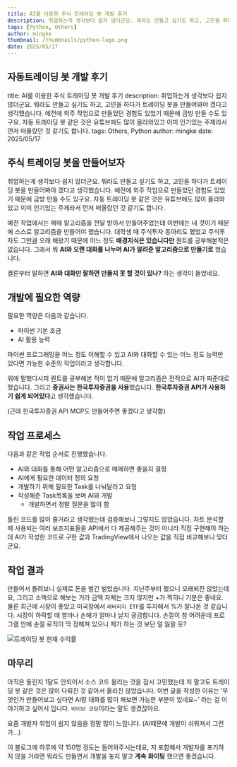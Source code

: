 ```yaml
---
title: AI를 이용한 주식 트레이딩 봇 개발 후기
description: 취업하는게 생각보다 쉽지 않더군요. 뭐라도 만들고 싶기도 하고, 고민을 하다가 트레이딩 봇을 만들어봐야 겠다고 생각했습니다. 예전에 외주 작업으로 만들었던 경험도 있었기 때문에 금방 만들 수도 있구요. 자동 트레이딩 봇 같은 것은 유튜브에도 많이 올라와있고 이미 인기있는 주제라서 먼저 떠올랐던 것 같기도 합니다.
tags: [Python, Others]
author: mingke
thumbnail: /thumbnails/python-logo.png
date: 2025/05/17
---
```


## 자동트레이딩 봇 개발 후기

title: AI를 이용한 주식 트레이딩 봇 개발 후기
description: 취업하는게 생각보다 쉽지 않더군요. 뭐라도 만들고 싶기도 하고, 고민을 하다가 트레이딩 봇을 만들어봐야 겠다고 생각했습니다. 예전에 외주 작업으로 만들었던 경험도 있었기 때문에 금방 만들 수도 있구요. 자동 트레이딩 봇 같은 것은 유튜브에도 많이 올라와있고 이미 인기있는 주제라서 먼저 떠올랐던 것 같기도 합니다.
tags: Others, Python
author: mingke
date: 2025/05/17

## 주식 트레이딩 봇을 만들어보자

취업하는게 생각보다 쉽지 않더군요. 뭐라도 만들고 싶기도 하고, 고민을 하다가 트레이딩 봇을 만들어봐야 겠다고 생각했습니다. 예전에 외주 작업으로 만들었던 경험도 있었기 때문에 금방 만들 수도 있구요. 자동 트레이딩 봇 같은 것은 유튜브에도 많이 올라와있고 이미 인기있는 주제라서 먼저 떠올랐던 것 같기도 합니다.

예전 작업에서는 매매 알고리즘을 전달 받아서 만들어주었는데 이번에는 내 것이기 때문에 스스로 알고리즘을 만들어야 했습니다. 대학생 때 주식투자 동아리도 했었고 주식투자도 그만큼 오래 해왔기 때문에 어느 정도 **배경지식은 있습니다만** 퀀트를 공부해본적은 없습니다. 그래서 뭐 **AI와 오랜 대화를 나누며 AI가 알려준 알고리즘으로 만들기로** 했습니다.

결론부터 말하면 **AI와 대화만 잘하면 만들지 못 할 것이 있나?** 하는 생각이 들었네요.

## 개발에 필요한 역량

필요한 역량은 다음과 같습니다.

- 파이썬 기본 조금
- AI 활용 능력

파이썬 프로그래밍을 어느 정도 이해할 수 있고 AI와 대화할 수 있는 어느 정도 능력만 있다면 가능한 수준의 작업이라고 생각합니다.

위에 말했다시피 퀀트를 공부해본 적이 없기 때문에 알고리즘은 전적으로 AI가 짜준대로 했습니다. 그리고 **증권사는 한국투자증권을 사용**했습니다. **한국투자증권 API가 사용하기 쉽게 되어있다**고 생각했습니다.

(근데 한국투자증권 API MCP도 만들어주면 좋겠다고 생각함)

## 작업 프로세스

다음과 같은 작업 순서로 진행했습니다.

- AI와 대화를 통해 어떤 알고리즘으로 매매하면 좋을지 결정
- AI에게 필요한 데이터 정의 요청
- 개발하기 위해 필요한 Task를 나눠달라고 요청
- 작성해준 Task목록을 보며 AI와 개발
  - 개발하면서 정말 질문을 많이 함

틀린 코드를 많이 줄거라고 생각했는데 검증해보니 그렇지도 않았습니다. 차트 분석할 때 사용되는 여러 보조지표들을 API에서 다 제공해주는 것이 아니라 직접 구현해야 하는데 AI가 작성한 코드로 구한 값과 TradingView에서 나오는 값을 직접 비교해보니 맞더군요.

<Ads />

## 작업 결과

만들어서 돌려보니 실제로 돈을 벌긴 벌었습니다. 지난주부터 했으니 오래되진 않았는데요, 그리고 소액으로 해보는 거라 금액 자체는 크지 않지만 +가 찍히니 기분은 좋네요. 물론 최근에 시장이 좋았고 미국장에서 `레버리지 ETF`를 투자해서 %가 잘나온 것 같습니다. 시장이 하락할 때 얼마나 손해가 얼마나 날지 궁금합니다. 손절이 참 어려운데 프로그램 안에 손절 로직이 딱 정해져 있으니 제가 하는 것 보단 덜 잃을 듯?

<Image
  src="/python-auto-trading-bot/01.jpg"
  alt="트레이딩 봇 현재 수익률"
  fullWidth={false}
  caption="현재 수익률!"
/>

## 마무리

아직은 돌린지 1달도 안되어서 소스 코드 올리는 것을 잠시 고민했는데 저 말고도 트레이딩 봇 같은 것은 많이 다뤄진 것 같아서 올리진 않았습니다. 이번 글을 작성한 이유는 ‘무엇인가 만들어보고 싶다면 AI랑 대화를 많이 해보면 가능한 부분이 있네요~’ 라는 걸 이야기하고 싶어서 입니다. `바이브 코딩`이라는 말도 생겼잖아요.

요즘 개발자 취업이 쉽지 않음을 정말 많이 느낍니다. (AI때문에 개발이 쉬워져서 그런가…)

이 블로그에 하루에 약 150명 정도는 들어와주시는데요, 저 포함해서 개발자를 포기하지 않을 거라면 뭐라도 만들면서 개발을 놓지 말고 **계속** **화이팅** 했으면 좋겠습니다.

<Link url="https://chaechae.life/blog/mcp-study" />
